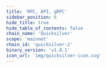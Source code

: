 ```yaml
---
title: 'RPC, API, gRPC'
sidebar_position: 6
hide_title: true
hide_table_of_contents: false
chain_name: 'Quicksilver'
scope: 'mainnet'
chain_id: 'quicksilver-2'
binary_version: 'v1.8.1'
icon_url: 'img/quicksilver-icon.svg'
---
```



<PageTitle
  iconUrl="img/quicksilver-icon.svg"
  title="Quicksilver Public Endpoints"
  chainId="quicksilver-2"
  version="v1.8.1"
/>

<Endpoints
  api="https://quicksilver-api.noders.services"
  rpc="https://quicksilver-rpc.noders.services"
  grpc="https://quicksilver-grpc.noders.services:443"
  jsonRpc=""
/>
